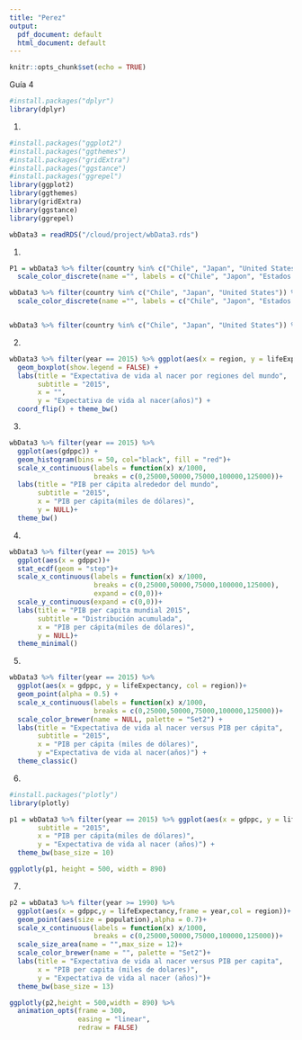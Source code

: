 ---
title: "Perez"
output:
  pdf_document: default
  html_document: default
---

```{r setup, include=FALSE}
knitr::opts_chunk$set(echo = TRUE)
```

Guía 4

```{r}
#install.packages("dplyr")
library(dplyr)
```

1) 

```{r}
#install.packages("ggplot2")
#install.packages("ggthemes")
#install.packages("gridExtra")
#install.packages("ggstance")
#install.packages("ggrepel")
library(ggplot2)
library(ggthemes)
library(gridExtra)
library(ggstance)
library(ggrepel)
```

```{r}
wbData3 = readRDS("/cloud/project/wbData3.rds")
```

1)

```{r}

P1 = wbData3 %>% filter(country %in% c("Chile", "Japan", "United States")) %>% ggplot(aes(x = year, y = lifeExpectancy, col = country)) + geom_line(size = 1.3) + scale_x_continuous(breaks = seq(1960, 2016, 10)) + labs(title = "Expectativa de vida al nacer", subtitle = "1960-2016", x = "Año", y = "Expectativa de vida al nacer (años)") + 
  scale_color_discrete(name ="", labels = c("Chile", "Japon", "Estados Unidos")) + theme_stata()

wbData3 %>% filter(country %in% c("Chile", "Japan", "United States")) %>%  ggplot(aes(x = year, y = lifeExpectancy, col = country)) + geom_line(size = 1.3) + scale_x_continuous(breaks = seq(1960, 2016, 10)) + labs(title = "Expectativa de vida al nacer", subtitle = "1960-2016", x = "Año", y = "Expectativa de vida al nacer (años)") + 
  scale_color_discrete(name ="", labels = c("Chile", "Japon", "Estados Unidos")) +  theme_tufte()


wbData3 %>% filter(country %in% c("Chile", "Japan", "United States")) %>% ggplot(aes(x = year, y = lifeExpectancy)) + geom_line(aes(lty = country), size=1.3) + scale_x_continuous(breaks = seq(1960, 2016, 10)) + labs(title = "Expectativa de vida al nacer", subtitle = "1960-2016", x = "Año", y = "Expectativa de vida al nacer (años)") + scale_linetype_manual(name="", values = c("dotted", "twodash", "solid"), labels = c("Chile", "Japon", "Estados Unidos")) + theme_tufte()
```

2)

```{r}
wbData3 %>% filter(year == 2015) %>% ggplot(aes(x = region, y = lifeExpectancy, fill = region)) +
  geom_boxplot(show.legend = FALSE) +
  labs(title = "Expectativa de vida al nacer por regiones del mundo",
       subtitle = "2015",
       x = "",
       y = "Expectativa de vida al nacer(años)") +
  coord_flip() + theme_bw()
```

3)

```{r}
wbData3 %>% filter(year == 2015) %>%
  ggplot(aes(gdppc)) + 
  geom_histogram(bins = 50, col="black", fill = "red")+ 
  scale_x_continuous(labels = function(x) x/1000,
                     breaks = c(0,25000,50000,75000,100000,125000))+
  labs(title = "PIB per cápita alrededor del mundo",
       subtitle = "2015",
       x = "PIB per cápita(miles de dólares)",
       y = NULL)+
  theme_bw()
```

4)

```{r}
wbData3 %>% filter(year == 2015) %>%
  ggplot(aes(x = gdppc))+
  stat_ecdf(geom = "step")+
  scale_x_continuous(labels = function(x) x/1000,
                     breaks = c(0,25000,50000,75000,100000,125000),
                     expand = c(0,0))+
  scale_y_continuous(expand = c(0,0))+
  labs(title = "PIB per capita mundial 2015",
       subtitle = "Distribución acumulada",
       x = "PIB per cápita(miles de dólares)",
       y = NULL)+
  theme_minimal()
```

5)

```{r}
wbData3 %>% filter(year == 2015) %>%
  ggplot(aes(x = gdppc, y = lifeExpectancy, col = region))+
  geom_point(alpha = 0.5) +
  scale_x_continuous(labels = function(x) x/1000,
                     breaks = c(0,25000,50000,75000,100000,125000))+
  scale_color_brewer(name = NULL, palette = "Set2") + 
  labs(title = "Expectativa de vida al nacer versus PIB per cápita",
       subtitle = "2015",
       x = "PIB per cápita (miles de dólares)",
       y ="Expectativa de vida al nacer(años)") +
  theme_classic()
```

6)

```{r}
#install.packages("plotly")
library(plotly)
```

```{r}
p1 = wbData3 %>% filter(year == 2015) %>% ggplot(aes(x = gdppc, y = lifeExpectancy, col = region, group = country)) + geom_point(aes(size = population), alpha = 0.7) + scale_x_continuous(labels = function(x) x/1000,breaks = c(0, 25000, 50000, 75000, 100000, 125000)) +  scale_size_area(name ="", max_size = 12) +  scale_color_brewer(name = NULL, palette = "Set2") +  labs(title = "Expectativa de vida al nacer versus PIB per capita",
       subtitle = "2015",
       x = "PIB per cápita(miles de dólares)",
       y = "Expectativa de vida al nacer (años)") +
  theme_bw(base_size = 10)

ggplotly(p1, height = 500, width = 890)
```

7)

```{r}
p2 = wbData3 %>% filter(year >= 1990) %>%
  ggplot(aes(x = gdppc,y = lifeExpectancy,frame = year,col = region))+
  geom_point(aes(size = population),alpha = 0.7)+
  scale_x_continuous(labels = function(x) x/1000,
                     breaks = c(0,25000,50000,75000,100000,125000))+
  scale_size_area(name = "",max_size = 12)+
  scale_color_brewer(name = "", palette = "Set2")+
  labs(title = "Expectativa de vida al nacer versus PIB per capita",
       x = "PIB per capita (miles de dolares)",
       y = "Expectativa de vida al nacer (años)")+
  theme_bw(base_size = 13)

ggplotly(p2,height = 500,width = 890) %>%
  animation_opts(frame = 300,
                 easing = "linear",
                 redraw = FALSE)
```






